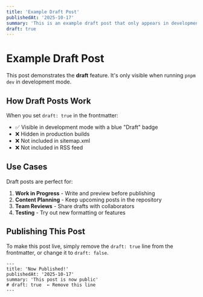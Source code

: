 ```yaml
---
title: 'Example Draft Post'
publishedAt: '2025-10-17'
summary: 'This is an example draft post that only appears in development mode.'
draft: true
---
```


# Example Draft Post

This post demonstrates the **draft** feature. It's only visible when running `pnpm dev` in development mode.

## How Draft Posts Work

When you set `draft: true` in the frontmatter:

- ✅ Visible in development mode with a blue "Draft" badge
- ❌ Hidden in production builds
- ❌ Not included in sitemap.xml
- ❌ Not included in RSS feed

## Use Cases

Draft posts are perfect for:

1. **Work in Progress** - Write and preview before publishing
2. **Content Planning** - Keep upcoming posts in the repository
3. **Team Reviews** - Share drafts with collaborators
4. **Testing** - Try out new formatting or features

## Publishing This Post

To make this post live, simply remove the `draft: true` line from the frontmatter, or change it to `draft: false`.

```mdx
---
title: 'Now Published!'
publishedAt: '2025-10-17'
summary: 'This post is now public'
# draft: true  ← Remove this line
---
```

